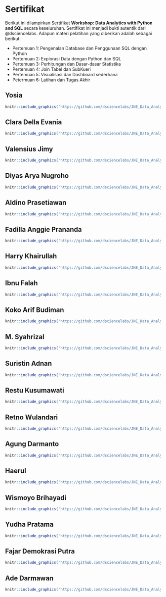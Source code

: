 # Sertifikat

Berikut ini dilampirkan Sertifikat **Workshop: Data Analytics with Python and SQL** secara keseluruhan. Sertifikat ini menjadi bukti autentik dari @dsciencelabs. Adapun materi pelatihan yang diberikan adalah sebagai berikut:

*	Pertemuan 1: Pengenalan Database dan Penggunaan SQL dengan Python
*	Pertemuan 2: Explorasi Data dengan Python  dan SQL
*	Pertemuan 3: Perhitungan dan Dasar-dasar Statistika
*	Pertemuan 4: Join Tabel dan SubKueri 
*	Pertemuan 5: Visualisasi dan Dashboard sederhana
*	Petermuan 6: Latihan dan Tugas Akhir


## Yosia

```{r fig.align='center', echo=FALSE, include=identical(knitr:::pandoc_to(), 'html'), out.width='100%'}
knitr::include_graphics('https://github.com/dsciencelabs/JNE_Data_Analytics_PySQL/blob/main/Sertifikat/01_Yosia.png?raw=true', dpi = NA)
```

## Clara Della Evania

```{r fig.align='center', echo=FALSE, include=identical(knitr:::pandoc_to(), 'html'), out.width='100%'}
knitr::include_graphics('https://github.com/dsciencelabs/JNE_Data_Analytics_PySQL/blob/main/Sertifikat/02_Clara_Della_Evania.png?raw=true', dpi = NA)
```

## Valensius Jimy

```{r fig.align='center', echo=FALSE, include=identical(knitr:::pandoc_to(), 'html'), out.width='100%'}
knitr::include_graphics('https://github.com/dsciencelabs/JNE_Data_Analytics_PySQL/blob/main/Sertifikat/03_Valensius_Jimy.png?raw=true', dpi = NA)
```

## Diyas Arya Nugroho

```{r fig.align='center', echo=FALSE, include=identical(knitr:::pandoc_to(), 'html'), out.width='100%'}
knitr::include_graphics('https://github.com/dsciencelabs/JNE_Data_Analytics_PySQL/blob/main/Sertifikat/04_Diyas_Arya_Nugroho.png?raw=true', dpi = NA)
```

## Aldino Prasetiawan

```{r fig.align='center', echo=FALSE, include=identical(knitr:::pandoc_to(), 'html'), out.width='100%'}
knitr::include_graphics('https://github.com/dsciencelabs/JNE_Data_Analytics_PySQL/blob/main/Sertifikat/05_Aldino_Prasetiawan.png?raw=true', dpi = NA)
```

## Fadilla Anggie Prananda

```{r fig.align='center', echo=FALSE, include=identical(knitr:::pandoc_to(), 'html'), out.width='100%'}
knitr::include_graphics('https://github.com/dsciencelabs/JNE_Data_Analytics_PySQL/blob/main/Sertifikat/06_Fadilla_Anggie_Prananda.png?raw=true', dpi = NA)
```

## Harry Khairullah

```{r fig.align='center', echo=FALSE, include=identical(knitr:::pandoc_to(), 'html'), out.width='100%'}
knitr::include_graphics('https://github.com/dsciencelabs/JNE_Data_Analytics_PySQL/blob/main/Sertifikat/07_Harry_Khairullah.png?raw=true', dpi = NA)
```

## Ibnu Falah
```{r fig.align='center', echo=FALSE, include=identical(knitr:::pandoc_to(), 'html'), out.width='100%'}
knitr::include_graphics('https://github.com/dsciencelabs/JNE_Data_Analytics_PySQL/blob/main/Sertifikat/08_Ibnu_Falah.png?raw=true', dpi = NA)
```

## Koko Arif Budiman
```{r fig.align='center', echo=FALSE, include=identical(knitr:::pandoc_to(), 'html'), out.width='100%'}
knitr::include_graphics('https://github.com/dsciencelabs/JNE_Data_Analytics_PySQL/blob/main/Sertifikat/09_Koko_Arif_Budiman.png?raw=true', dpi = NA)
```

## M. Syahrizal
```{r fig.align='center', echo=FALSE, include=identical(knitr:::pandoc_to(), 'html'), out.width='100%'}
knitr::include_graphics('https://github.com/dsciencelabs/JNE_Data_Analytics_PySQL/blob/main/Sertifikat/10_Mochamad_Syahrizal.png?raw=true', dpi = NA)
```

## Suristin Adnan
```{r fig.align='center', echo=FALSE, include=identical(knitr:::pandoc_to(), 'html'), out.width='100%'}
knitr::include_graphics('https://github.com/dsciencelabs/JNE_Data_Analytics_PySQL/blob/main/Sertifikat/11_Suristin_Adnan.png?raw=true', dpi = NA)
```

## Restu Kusumawati
```{r fig.align='center', echo=FALSE, include=identical(knitr:::pandoc_to(), 'html'), out.width='100%'}
knitr::include_graphics('https://github.com/dsciencelabs/JNE_Data_Analytics_PySQL/blob/main/Sertifikat/12_Restu_Kusumawati.png?raw=true', dpi = NA)
```

## Retno Wulandari
```{r fig.align='center', echo=FALSE, include=identical(knitr:::pandoc_to(), 'html'), out.width='100%'}
knitr::include_graphics('https://github.com/dsciencelabs/JNE_Data_Analytics_PySQL/blob/main/Sertifikat/13_Retno_Wulandari.png?raw=true', dpi = NA)
```

## Agung Darmanto
```{r fig.align='center', echo=FALSE, include=identical(knitr:::pandoc_to(), 'html'), out.width='100%'}
knitr::include_graphics('https://github.com/dsciencelabs/JNE_Data_Analytics_PySQL/blob/main/Sertifikat/14_Agung_Darmanto.png?raw=true', dpi = NA)
```

## Haerul
```{r fig.align='center', echo=FALSE, include=identical(knitr:::pandoc_to(), 'html'), out.width='100%'}
knitr::include_graphics('https://github.com/dsciencelabs/JNE_Data_Analytics_PySQL/blob/main/Sertifikat/15_Haerul.png?raw=true', dpi = NA)
```

## Wismoyo Brihayadi
```{r fig.align='center', echo=FALSE, include=identical(knitr:::pandoc_to(), 'html'), out.width='100%'}
knitr::include_graphics('https://github.com/dsciencelabs/JNE_Data_Analytics_PySQL/blob/main/Sertifikat/16_Wismoyo_Brihayadi.png?raw=true', dpi = NA)
```

## Yudha Pratama
```{r fig.align='center', echo=FALSE, include=identical(knitr:::pandoc_to(), 'html'), out.width='100%'}
knitr::include_graphics('https://github.com/dsciencelabs/JNE_Data_Analytics_PySQL/blob/main/Sertifikat/17_Yudha_Pratama.png?raw=true', dpi = NA)
```

## Fajar Demokrasi Putra
```{r fig.align='center', echo=FALSE, include=identical(knitr:::pandoc_to(), 'html'), out.width='100%'}
knitr::include_graphics('https://github.com/dsciencelabs/JNE_Data_Analytics_PySQL/blob/main/Sertifikat/18_Fajar_Demokrasi_Putra.png?raw=true', dpi = NA)
```

## Ade Darmawan
```{r fig.align='center', echo=FALSE, include=identical(knitr:::pandoc_to(), 'html'), out.width='100%'}
knitr::include_graphics('https://github.com/dsciencelabs/JNE_Data_Analytics_PySQL/blob/main/Sertifikat/19_Ade_Darmawan.png?raw=true', dpi = NA)
```





